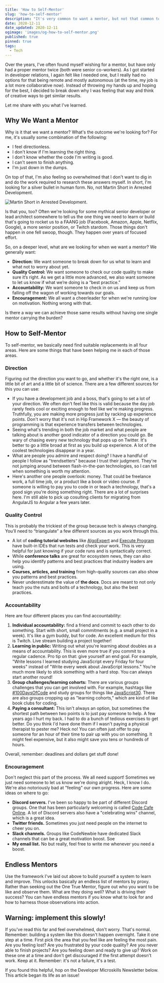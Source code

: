 ```yaml
---
title: 'How to Self-Mentor'
slug: 'how-to-self-mentor'
description: "It's very common to want a mentor, but not that common to actually have one. How can we find ways to improve when we don't have a single guide on our developer journey? This article shows you how."
date: 2020-12-11
date_updated: 2020-12-11
ogimage: 'images/og-how-to-self-mentor.png'
published: true
pinned: true
tags:
  - Tech
---
```


Over the years, I've often found myself wishing for a mentor, but have only had a proper mentor twice (both were senior co-workers). As I got started in developer relations, I again felt like I needed one, but I really had no options for that being remote and mostly autonomous (at the time, my job is a lot more collaborative now). Instead of throwing my hands up and hoping for the best, I decided to break down why I was feeling that way and think of creative ways to get similar results.

Let me share with you what I've learned.

## Why We Want a Mentor

Why is it that we want a mentor? What's the outcome we're looking for? For me, it's usually some combination of the following:

- I feel directionless.
- I don't know if I'm learning the right thing.
- I don't know whether the code I'm writing is good.
- I can't seem to finish anything.
- I'm just down in the dumps.

On top of that, I'm also feeling so overwhelmed that I don't want to dig in and do the work required to research these answers myself. In short, I'm looking for a silver bullet in human form. No, not Martin Short in Arrested Development.

![Martin Short in Arrested Development.](./images/martin-short-bullet.jpg)

Is that you, too? Often we're looking for some mythical senior developer or lead architect somewhere to tell us the one thing we need to learn or build that's going to rocket us to a FAANG job (Facebook, Amazon, Apple, Netflix, Google), a more senior position, or Twitch stardom. Those things don't happen in one fell swoop, though. They happen over years of focused effort.

So, on a deeper level, what are we looking for when we want a mentor? We generally want:

- **Direction:** We want someone to break down for us what to learn and what not to worry about yet.
- **Quality Control:** We want someone to check our code quality to make sure it’s right. As we get a little more advanced, we also want someone to let us know if what we’re doing is a “best practice.”
- **Accountability:** We want someone to check in on us and keep us from falling off the wagon of working towards our goals.
- **Encouragement:** We all want a cheerleader for when we're running low on motivation. Nothing wrong with that.

Is there a way we can achieve those same results without having one single mentor carrying the burden?

## How to Self-Mentor

To self-mentor, we basically need find suitable replacements in all four areas. Here are some things that have been helping me in each of those areas.

### Direction

Figuring out the direction you want to go, and whether it's the right one, is a little bit of art and a little bit of science. There are a few different sources for this you can use:

- If you have a development job and a boss, that's going to set a lot of your direction. We often don't feel like this is valid because the day job rarely feels cool or exciting enough to feel like we're making progress. Truthfully, you are making more progress just by racking up experience points. Don't worry that it's not in Hip Framework X &mdash; the beauty of programming is that experience transfers between technologies.
- Seeing what's trending in both the job market and what people are talking about is another good indicator of a direction you could go. Be wary of chasing every new technology that pops up on Twitter. It's better to go a little broad at first as you build up experience. A lot of the coolest technologies disappear in a year.
- What are people you admire and respect doing? I have a handful of people I follow as "trendsetters" because I trust their judgment. They're not jumping around between flash-in-the-pan technologies, so I can tell when something is worth my attention.
- Here's another one people overlook: money. That could be freelance work, a full time job, or a product like a book or video course. If someone is willing to pay you to code in or teach a technology, that's a good sign you're doing something right. There are a lot of surprises here. I'm still able to pick up cosulting clients for migrating from AngularJS to Angular a few years later.

### Quality Control

This is probably the trickiest of the group because tech is always changing. You’ll need to “triangulate” a few different sources as you work through this.

- A lot of **coding tutorial websites** like [AlgoExpert](https://www.algoexpert.io/) and [Execute Program](https://www.executeprogram.com/) have built-in IDEs that run tests and check your work. This is very helpful for just knowing if your code runs and is syntactically correct.
- While **conference talks** are great for ecosystem news, they can also help you identify patterns and best practices that industry leaders are using.
- **Courses, articles, and training** from high-quality sources can also show you patterns and best practices.
- Never underestimate the value of **the docs**. Docs are meant to not only teach you the nuts and bolts of a technology, but also the best practices.

### Accountability

Here are four different places you can find accountability:

1.  **Individual accountability:** find a friend and commit to each other to do something. Start with short, small commitments (e.g. a small project in a week). It's like a gym buddy, but for code. An excellent medium for this is Twitch. Live stream building a project together!
2.  **Learning in public:** Writing out what you're learning about doubles as a means of accountability. This is even more true if you commit to a regular cadence. Pro tip on that: give yourself an end goal. For example, "Write lessons I learned studying JavaScript every Friday for four weeks" instead of "Write every week about JavaScript lessons." You're much more likely to stick something with a hard stop. You can always start another round!
3.  **Group challenges/learning cohorts:** There are various groups challenges that you can get involved with. For example, hashtags like [#100DaysOfCode](https://twitter.com/_100DaysOfCode) and study groups for things like [JavaScript30](https://javascript30.com/). There are also groups cropping up as "learning cohorts," which are kind of like book clubs for coding.
4.  **Paying a consultant:** This isn't always an option, but sometimes the shortest path between two points is to just pay someone to help. A few years ago I hurt my back. I had to do a bunch of tedious exercises to get better. Do you think I'd have done them if I wasn't paying a physical therapist to pester me? Heck no! You can often just offer to pay someone for an hour of their time to pair up with you on something. It might feel expensive, but it also might save you tens or hundreds of hours.

Overall, remember: deadlines and dollars get stuff done!

### Encouragement

Don't neglect this part of the process. We all need support! Sometimes we just need someone to let us know we're doing alright. Heck, I know I do. We're also notoriously bad at "feeling" our own progress. Here are some ideas on where to go:

- **Discord servers.** I've been so happy to be part of different Discord groups. One that has been particularly welcoming is called [Code Cafe Online](https://twitter.com/CodeCafeOnline). A lot of Discord servers also have a "celebrating wins" channel, which is a great idea.
- **Twitter friends.** Sometimes you just need people on the internet to cheer you on.
- **Slack channels.** Groups like CodeNewbie have dedicated Slack channels that can be a great motivation boost. Soe
- **My email list.** No but really, feel free to write me whenever you need a boost.

## Endless Mentors

Use the framework I've laid out above to build yourself a system to learn and improve. This unlocks basically an endless list of mentors by proxy. Rather than seeking out the One True Mentor, figure out who you want to be like and observe them. What are they doing well? What is driving their success? You can have endless mentors if you know what to look for and how to harness those observations into action.

## Warning: implement this slowly!

If you've read this far and feel overwhelmed, don't worry. That's normal. Remember: building a system like this doesn't happen overnight. Take it one step at a time. First pick the area that you feel like are feeling the most pain. Are you feeling lost? Are you frustrated by your code quality? Are you never able to finish projects? Are you feeling down and ready to give up? Work on these one at a time and don't get discouraged if the first attempt doesn't work. Keep at it. Remember: it's not a failure, it's a test.

If you found this helpful, hop on the Developer Microskills Newsletter below. This article began its life as an issue!
